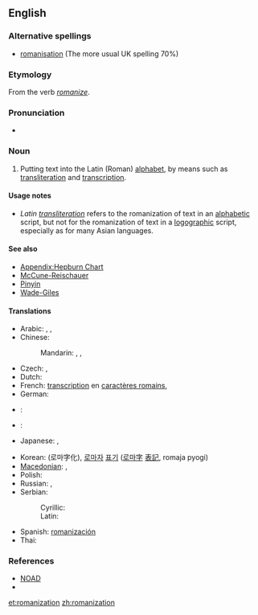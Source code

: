 {{wikipedia}}
==English==

===Alternative spellings===
* [[romanisation]] (The more usual UK spelling 70%)

===Etymology===
From the verb ''[[romanize]]''.

===Pronunciation===
* {{audio|en-us-Romanization.ogg|Audio (US)}}

===Noun===
{{en-noun}}

# Putting text into the Latin (Roman) [[alphabet]], by means such as [[transliteration]] and [[transcription]].

====Usage notes====
* ''Latin [[transliteration]]'' refers to the romanization of text in an [[alphabetic]] script, but not for the romanization of text in a [[logographic]] script, especially as for many Asian languages.

====See also====
*[[Appendix:Hepburn Chart]]
*[[McCune-Reischauer]]
*[[Pinyin]]
*[[Wade-Giles]]

====Translations====
{{trans-top|Putting text into the Latin (Roman) alphabet}}
* Arabic: {{t|ar|رومنة|f|tr=ráwmana}}, {{t|ar|نقحرة|f|tr=náqHara}},  {{t|ar|كرشنة|f|tr=kárshana}}
* Chinese:
*: Mandarin: {{t|cmn|羅馬化|sc=Hani}},  {{t|cmn|罗马化|tr=Luómǎhuà|sc=Hani}},  {{t|cmn|拉丁化|tr=Lādīnghuà|sc=Hani}}
* Czech: {{t|cs|romanizace|f}},  {{t|cs|latinizace|f}}
* Dutch: {{t+|nl|romanisatie|f}}
* French: [[transcription]] en [[caractère romain|caractères romains]],  {{t+|fr|romanisation}}
* German: {{t|de|Romanisierung}}
* {{trreq|Hebrew}}:
* {{trreq|Hindi}}:
* Japanese: {{t|ja|ラテン文字化|tr=Raten mojika}},  {{t|ja|ローマ字化|tr=Rōmajika}}
{{trans-mid}}
* Korean: {{t|ko|로마자화|tr=Romajahwa|sc=Hang}} (로마字化), [[로마자]] [[표기]] ([[로마字]] [[表記]], romaja pyogi)
* [[Macedonian]]: {{t|mk|романизација|f|tr=romanizácija}},  {{t|mk|латинизација|f|tr=latinizácija}}
* Polish: {{t|pl|latynizacja|f}}
* Russian: {{t|ru|латинизация|f|tr=latinizácija}},  {{t+|ru|романизация|f|tr=romanizácija}}
* Serbian: 
*: Cyrillic: {{t|sr|латинизациjа|f|sc=Cyrl}}
*: Latin: {{t-|sr|latinizacija|f}}
* Spanish: [[romanización]] {{f}}
* Thai: {{t|th|ทำให้เป็นแบบโรมัน}}
{{trans-bottom}}

===References===
* [[NOAD]]
* {{R:Canadian Oxford 2004|romanize}}

[[et:romanization]]
[[zh:romanization]]